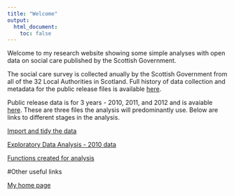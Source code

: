 ```yaml
---
title: "Welcome"
output:
  html_document:
    toc: false
---
```


Welcome to my research website showing some simple analyses with open data on social care published by the Scottish Government.

The social care survey is collected anually by the Scottish Government from all of the 32 Local Authorities in Scotland. Full history of data collection and metadata for the public release files is available [here](http://www.gov.scot/Resource/0040/00409164.pdf). 

Public release data is for 3 years - 2010, 2011, and 2012 and is avaiable [here](http://www.gov.scot/Topics/Statistics/Browse/Health/Data/HomeCare/HSC-Datasets-HCPRF). These are three files the analysis will predominantly use. Below are links to different stages in the analysis.

[Import and tidy the data](01_import_and_tidy.html)  

[Exploratory Data Analysis - 2010 data](02_2010_eda.html)   

[Functions created for analysis](functions.Rmd)

#Other useful links

[My home page](http://davidhen.com/)




